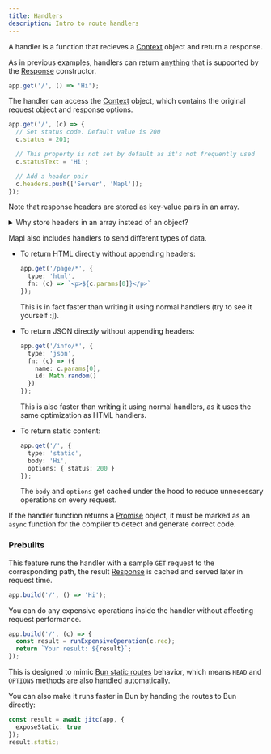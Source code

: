 ```yaml
---
title: Handlers
description: Intro to route handlers
---
```


A handler is a function that recieves a [Context](/api/context) object and return a response.

As in previous examples, handlers can return [anything](https://developer.mozilla.org/en-US/docs/Web/API/Response/Response#body)
that is supported by the [Response](https://developer.mozilla.org/en-US/docs/Web/API/Response) constructor.
```ts
app.get('/', () => 'Hi');
```

The handler can access the [Context](/api/context) object, which contains the original request object and response options.
```ts
app.get('/', (c) => {
  // Set status code. Default value is 200
  c.status = 201;

  // This property is not set by default as it's not frequently used
  c.statusText = 'Hi';

  // Add a header pair
  c.headers.push(['Server', 'Mapl']);
});
```

Note that response headers are stored as key-value pairs in an array.

<details>
<summary>Why store headers in an array instead of an object?</summary>

To have multiple header values, the headers need to be appended later to the
[Headers](https://developer.mozilla.org/en-US/docs/Web/API/Headers) object of the final [Response](https://developer.mozilla.org/en-US/docs/Web/API/Response),
which is much slower than arrays and objects as [Headers](https://developer.mozilla.org/en-US/docs/Web/API/Headers) has to do additional
operations to normalize the header key and value **on insertion**.

Furthermore, JS engines often create internal structures for optimizing property accesses, which leads to more memory being used compared to arrays.

</details>

Mapl also includes handlers to send different types of data.

- To return HTML directly without appending headers:
    ```ts
    app.get('/page/*', {
      type: 'html',
      fn: (c) => `<p>${c.params[0]}</p>`
    });
    ```

    This is in fact faster than writing it using normal handlers (try to see it yourself :]).

- To return JSON directly without appending headers:
    ```ts
    app.get('/info/*', {
      type: 'json',
      fn: (c) => ({
        name: c.params[0],
        id: Math.random()
      })
    });
    ```

    This is also faster than writing it using normal handlers, as it uses the same optimization as HTML handlers.

- To return static content:
    ```ts
    app.get('/', {
      type: 'static',
      body: 'Hi',
      options: { status: 200 }
    });
    ```

    The `body` and `options` get cached under the hood to reduce unnecessary operations on every request.

If the handler function returns a [Promise](https://developer.mozilla.org/en-US/docs/Web/JavaScript/Reference/Global_Objects/Promise) object,
it must be marked as an `async` function for the compiler to detect and generate correct code.

### Prebuilts
This feature runs the handler with a sample `GET` request to the corresponding path, the
result [Response](https://developer.mozilla.org/en-US/docs/Web/API/Response) is cached and served later in request time.
```ts
app.build('/', () => 'Hi');
```

You can do any expensive operations inside the handler without affecting request performance.
```ts
app.build('/', (c) => {
  const result = runExpensiveOperation(c.req);
  return `Your result: ${result}`;
});
```

This is designed to mimic [Bun static routes](https://bun.sh/docs/api/http#static-routes) behavior,
which means `HEAD` and `OPTIONS` methods are also handled automatically.

You can also make it runs faster in Bun by handing the routes to Bun directly:
```ts
const result = await jitc(app, {
  exposeStatic: true
});
result.static;
```
